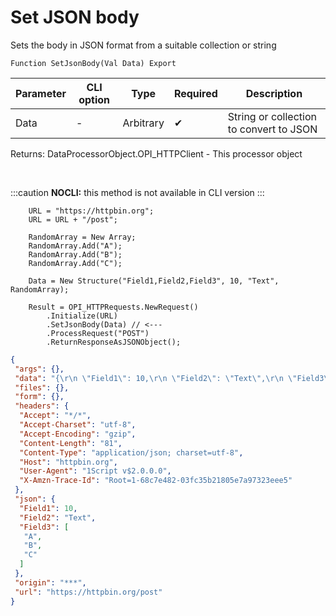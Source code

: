 ﻿---
sidebar_position: 3
description: Set JSON body  and other functions to work with HTTP-client in the Open Integration Package, a free open-source integration library for 1C:Enterprise 8, OneScript and CLI
keywords: [1C, 1С, 1С:Enterprise, 1С:Enterprise 8.3, API, Integration, Services, Exchange, OneScript, CLI, HTTP-client]
---


# Set JSON body 
 Sets the body in JSON format from a suitable collection or string



`Function SetJsonBody(Val Data) Export`

  | Parameter | CLI option | Type | Required | Description |
  |-|-|-|-|-|
  | Data | - | Arbitrary | &#x2714; | String or collection to convert to JSON |

  
  Returns:  DataProcessorObject.OPI_HTTPClient - This processor object

<br/>


:::caution
**NOCLI:** this method is not available in CLI version
:::
<br/>



```bsl title="1C:Enterprise/OneScript code example"
    URL = "https://httpbin.org";
    URL = URL + "/post";

    RandomArray = New Array;
    RandomArray.Add("A");
    RandomArray.Add("B");
    RandomArray.Add("C");

    Data = New Structure("Field1,Field2,Field3", 10, "Text", RandomArray);

    Result = OPI_HTTPRequests.NewRequest()
        .Initialize(URL)
        .SetJsonBody(Data) // <---
        .ProcessRequest("POST")
        .ReturnResponseAsJSONObject();
```
 



```json title="Result"
{
 "args": {},
 "data": "{\r\n \"Field1\": 10,\r\n \"Field2\": \"Text\",\r\n \"Field3\": [\r\n  \"A\",\r\n  \"B\",\r\n  \"C\"\r\n ]\r\n}",
 "files": {},
 "form": {},
 "headers": {
  "Accept": "*/*",
  "Accept-Charset": "utf-8",
  "Accept-Encoding": "gzip",
  "Content-Length": "81",
  "Content-Type": "application/json; charset=utf-8",
  "Host": "httpbin.org",
  "User-Agent": "1Script v$2.0.0.0",
  "X-Amzn-Trace-Id": "Root=1-68c7e482-03fc35b21805e7a97323eee5"
 },
 "json": {
  "Field1": 10,
  "Field2": "Text",
  "Field3": [
   "A",
   "B",
   "C"
  ]
 },
 "origin": "***",
 "url": "https://httpbin.org/post"
}
```
